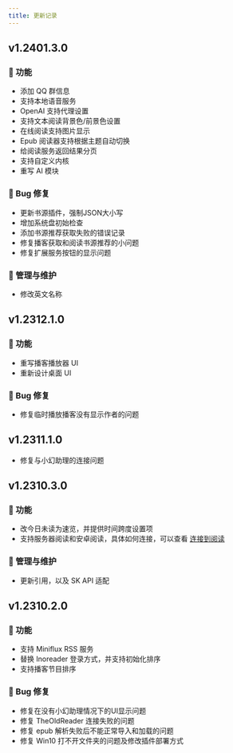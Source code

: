 ```yaml
---
title: 更新记录
---
```


## v1.2401.3.0

### 🚀 功能

- 添加 QQ 群信息
- 支持本地语音服务
- OpenAI 支持代理设置
- 支持文本阅读背景色/前景色设置
- 在线阅读支持图片显示
- Epub 阅读器支持根据主题自动切换
- 给阅读服务返回结果分页
- 支持自定义内核
- 重写 AI 模块

### 🐛 Bug 修复

- 更新书源插件，强制JSON大小写
- 增加系统盘初始检查
- 添加书源推荐获取失败的错误记录
- 修复播客获取和阅读书源推荐的小问题
- 修复扩展服务按钮的显示问题

### 🧰 管理与维护

- 修改英文名称


## v1.2312.1.0

### 🚀 功能

- 重写播客播放器 UI
- 重新设计桌面 UI

### 🐛 Bug 修复

- 修复临时播放播客没有显示作者的问题

## v1.2311.1.0

- 修复与小幻助理的连接问题

## v1.2310.3.0

### 🚀 功能

- 改今日未读为速览，并提供时间跨度设置项
- 支持服务器阅读和安卓阅读，具体如何连接，可以查看 [连接到阅读](./connect-legado)

### 🧰 管理与维护

- 更新引用，以及 SK API 适配

## v1.2310.2.0

### 🚀 功能

- 支持 Miniflux RSS 服务
- 替换 Inoreader 登录方式，并支持初始化排序
- 支持播客节目排序

### 🐛 Bug 修复

- 修复在没有小幻助理情况下的UI显示问题
- 修复 TheOldReader 连接失败的问题
- 修复 epub 解析失败后不能正常导入和加载的问题
- 修复 Win10 打不开文件夹的问题及修改插件部署方式